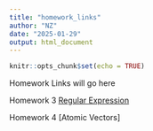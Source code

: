 ```yaml
---
title: "homework_links"
author: "NZ"
date: "2025-01-29"
output: html_document
---
```


```r
knitr::opts_chunk$set(echo = TRUE)
```

Homework Links will go here


Homework 3 [Regular Expression](HW3.html)



Homework 4 [Atomic Vectors]  